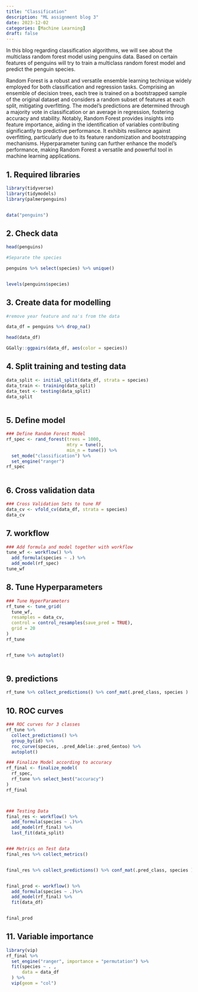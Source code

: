 ```yaml
---
title: "Classification"
description: "ML assignment blog 3"
date: 2023-12-02
categories: [Machine Learning] 
draft: false
---
```


In this blog regarding classification algorithms, we will see about the multiclass random forest model using penguins data. Based on certain features of penguins will try to train a multiclass random forest model and predict the penguin species.

Random Forest is a robust and versatile ensemble learning technique widely employed for both classification and regression tasks. Comprising an ensemble of decision trees, each tree is trained on a bootstrapped sample of the original dataset and considers a random subset of features at each split, mitigating overfitting. The model's predictions are determined through a majority vote in classification or an average in regression, fostering accuracy and stability. Notably, Random Forest provides insights into feature importance, aiding in the identification of variables contributing significantly to predictive performance. It exhibits resilience against overfitting, particularly due to its feature randomization and bootstrapping mechanisms. Hyperparameter tuning can further enhance the model's performance, making Random Forest a versatile and powerful tool in machine learning applications.


## 1. Required libraries

```r

library(tidyverse)
library(tidymodels)
library(palmerpenguins)


data("penguins")
```

## 2. Check data

```r

head(penguins)

#Separate the species

penguins %>% select(species) %>% unique()


levels(penguins$species)
```

## 3. Create data for modelling

```r


#remove year feature and na's from the data

data_df = penguins %>% drop_na()

head(data_df)

GGally::ggpairs(data_df, aes(color = species))
```

## 4. Split training and testing data

```r

data_split <- initial_split(data_df, strata = species)
data_train <- training(data_split)
data_test <- testing(data_split)
data_split



```

## 5. Define model

```r

### Define Random Forest Model
rf_spec <- rand_forest(trees = 1000,
                       mtry = tune(),
                       min_n = tune()) %>% 
  set_mode("classification") %>% 
  set_engine("ranger")
rf_spec



```

## 6. Cross validation data

```r

### Cross Validation Sets to tune RF
data_cv <- vfold_cv(data_df, strata = species)
data_cv

```

## 7. workflow

```r

### Add formula and model together with workflow
tune_wf <- workflow() %>% 
  add_formula(species ~ .) %>% 
  add_model(rf_spec)
tune_wf


```

## 8. Tune Hyperparameters

```r

### Tune HyperParameters
rf_tune <- tune_grid(
  tune_wf,
  resamples = data_cv,
  control = control_resamples(save_pred = TRUE),
  grid = 20
)
rf_tune


rf_tune %>% autoplot()



```

## 9. predictions

```r

rf_tune %>% collect_predictions() %>% conf_mat(.pred_class, species )

```

## 10. ROC curves

```r


### ROC curves for 3 classes
rf_tune %>% 
  collect_predictions() %>% 
  group_by(id) %>% 
  roc_curve(species, .pred_Adelie:.pred_Gentoo) %>% 
  autoplot()

```

```r

### Finalize Model according to accuracy
rf_final <- finalize_model(
  rf_spec,
  rf_tune %>% select_best("accuracy")
)
rf_final



### Testing Data
final_res <- workflow() %>% 
  add_formula(species ~ .)%>%
  add_model(rf_final) %>%
  last_fit(data_split)


### Metrics on Test data
final_res %>% collect_metrics()


final_res %>% collect_predictions() %>% conf_mat(.pred_class, species )


final_prod <- workflow() %>% 
  add_formula(species ~ .)%>%
  add_model(rf_final) %>%
  fit(data_df)


final_prod
```

## 11. Variable importance

```r


library(vip)
rf_final %>%
  set_engine("ranger", importance = "permutation") %>%
  fit(species ~ . ,
      data = data_df
  ) %>%
  vip(geom = "col")
```

